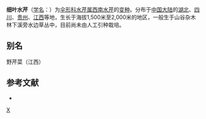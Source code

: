 {{NoteTA|G1=LS}}
{{Infraspeciesbox
| species link = 西南水芹
| genus = Oenanthe(植物)
| species = dielsii
| varietas = stenjophylla
| authority = de Boiss.
}}

'''细叶水芹'''（[[学名|学名]]：{{lang|la|''Oenanthe dielsii'' var. ''stenjophylla''}}）为[[伞形科|伞形科]][[水芹属|水芹属]][[西南水芹|西南水芹]]的[[变种|变种]]。分布于[[中国大陆|中国大陆]]的[[湖北|湖北]]、[[四川|四川]]、[[贵州|贵州]]、[[江西|江西]]等地，生长于海拔1,500米至2,000米的地区，一般生于山谷杂木林下溪旁水边草丛中，目前尚未由人工引种栽培。

== 别名 ==
野芹菜（江西）

== 参考文献 ==
<div class="references-small">
* {{cite web| url =http://www.bioinfo.cn/db05/KmzwSpecies.php?action=view&id=29859| title =细叶水芹（变种）| work =《中国高等植物数据库全库》| publisher =中国科学院微生物研究所| author =昆明植物研究所| accessdate =2009-02-26| deadurl =yes| archiveurl =https://web.archive.org/web/20160305013444/http://www.bioinfo.cn/db05/KmzwSpecies.php?action=view&id=29859| archivedate =2016-03-05}}
</div>

[[Category:水芹属|X]]


{{Apiales-stub}}